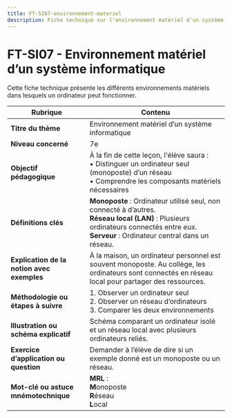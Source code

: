 ```yaml
---
title: FT-SI07-environnement-materiel
description: Fiche technique sur l'environnement matériel d'un système informatique
---
```


# FT-SI07 - Environnement matériel d’un système informatique

Cette fiche technique présente les différents environnements matériels dans lesquels un ordinateur peut fonctionner.

| **Rubrique**                                  | **Contenu**                                                                                                                                                                                                                      |
|-----------------------------------------------|---------------------------------------------------------------------------------------------------------------------------------------------------------------------------------------------------------------------------------|
| **Titre du thème**                            | Environnement matériel d’un système informatique                                                                                                                                                                                |
| **Niveau concerné**                           | 7e                                                                                                                                                                                                                              |
| **Objectif pédagogique**                      | À la fin de cette leçon, l'élève saura : <br/>• Distinguer un ordinateur seul (monoposte) d’un réseau <br/>• Comprendre les composants matériels nécessaires                                                                     |
| **Définitions clés**                          | **Monoposte** : Ordinateur utilisé seul, non connecté à d’autres. <br/>**Réseau local (LAN)** : Plusieurs ordinateurs connectés entre eux. <br/>**Serveur** : Ordinateur central dans un réseau.                                  |
| **Explication de la notion avec exemples**    | À la maison, un ordinateur personnel est souvent monoposte. Au collège, les ordinateurs sont connectés en réseau local pour partager des ressources.                                                                            |
| **Méthodologie ou étapes à suivre**           | 1. Observer un ordinateur seul <br/>2. Observer un réseau d’ordinateurs <br/>3. Comparer les deux environnements                                                                                                                 |
| **Illustration ou schéma explicatif**         | Schéma comparant un ordinateur isolé et un réseau local avec plusieurs ordinateurs reliés.                                                                                                                                     |
| **Exercice d’application ou question**        | Demander à l’élève de dire si un exemple donné est un monoposte ou un réseau.                                                                                                                                                   |
| **Mot-clé ou astuce mnémotechnique**          | **MRL** : <br/>**M**onoposte <br/>**R**éseau <br/>**L**ocal                                                                                                                                                                     |